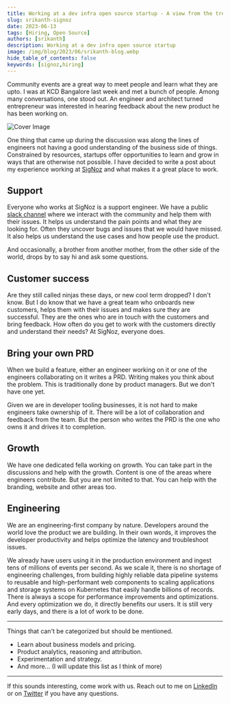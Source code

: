 ```yaml
---
title: Working at a dev infra open source startup - A view from the trenches
slug: srikanth-signoz
date: 2023-06-13
tags: [Hiring, Open Source]
authors: [srikanth]
description: Working at a dev infra open source startup
image: /img/blog/2023/06/srikanth-blog.webp
hide_table_of_contents: false
keywords: [signoz,hiring]
---
```

Community events are a great way to meet people and learn what they are upto. I was at KCD Bangalore last week and met a bunch of people. Among many conversations, one stood out. An engineer and architect turned entrepreneur was interested in hearing feedback about the new product he has been working on.



![Cover Image](/img/blog/2023/06/srikanth-blog.webp)

One thing that came up during the discussion was along the lines of engineers not having a good understanding of the business side of things. Constrained by resources, startups offer opportunities to learn and grow in ways that are otherwise not possible. I have decided to write a post about my experience working at [SigNoz](https://signoz.io/) and what makes it a great place to work.

## Support

Everyone who works at SigNoz is a support engineer. We have a public [slack channel](https://signoz.io/slack) where we interact with the community and help them with their issues. It helps us understand the pain points and what they are looking for. Often they uncover bugs and issues that we would have missed. It also helps us understand the use cases and how people use the product.

And occasionally, a brother from another mother, from the other side of the world, drops by to say hi and ask some questions.

## Customer success

Are they still called ninjas these days, or new cool term dropped? I don't know. But I do know that we have a great team who onboards new customers, helps them with their issues and makes sure they are successful. They are the ones who are in touch with the customers and bring feedback. How often do you get to work with the customers directly and understand their needs? At SigNoz, everyone does.

## Bring your own PRD

When we build a feature, either an engineer working on it or one of the engineers collaborating on it writes a PRD. Writing makes you think about the problem. This is traditionally done by product managers. But we don't have one yet.

Given we are in developer tooling businesses, it is not hard to make engineers take ownership
of it. There will be a lot of collaboration and feedback from the team. But the person who writes the PRD is the one who owns it and drives it to completion.

## Growth

We have one dedicated fella working on growth. You can take part in the discussions and help with the
growth. Content is one of the areas where engineers contribute. But you are not limited to that. You
can help with the branding, website and other areas too.

## Engineering

We are an engineering-first company by nature. Developers around the world love the product we are building. In their own words, it improves the developer productivity and helps
optimize the latency and troubleshoot issues.

We already have users using it in the production environment and ingest tens of millions of events per second. As we scale it, there is no shortage of engineering challenges, from building highly reliable data pipeline systems to reusable and high-performant web components to scaling applications and storage systems on Kubernetes that
easily handle billions of records. There is always a scope for performance improvements and
optimizations. And every optimization we do, it directly benefits our users. It is still very early days, and
there is a lot of work to be done.

---

Things that can't be categorized but should be mentioned.

- Learn about business models and pricing.
- Product analytics, reasoning and attribution.
- Experimentation and strategy.
- And more... (I will update this list as I think of more)

---

If this sounds interesting, come work with us. Reach out to me on [LinkedIn](https://www.linkedin.com/in/srikanthccv/) or on [Twitter](https://twitter.com/srikanthccv) if you have any questions.
